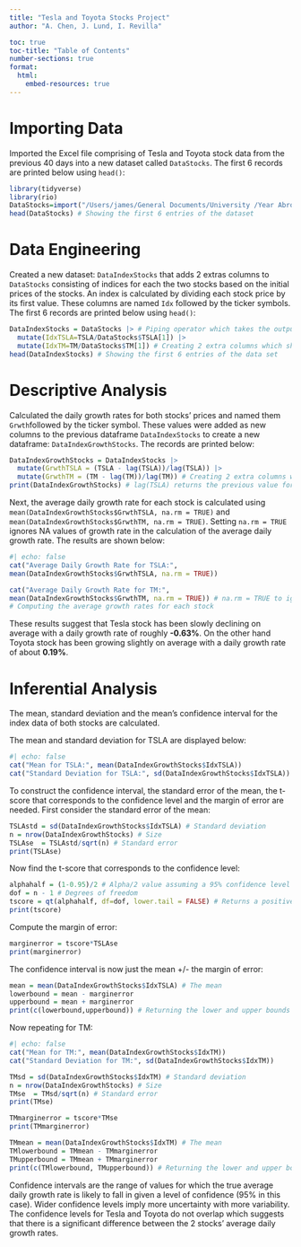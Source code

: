 ```yaml
---
title: "Tesla and Toyota Stocks Project"
author: "A. Chen, J. Lund, I. Revilla"

toc: true
toc-title: "Table of Contents"
number-sections: true
format:
  html:
    embed-resources: true
---
```


# Importing Data
Imported the Excel file comprising of Tesla and Toyota stock data from the previous 40 days into a new dataset called `DataStocks`. The first 6 records are printed below using `head()`:

```r
library(tidyverse)
library(rio)
DataStocks=import("/Users/james/General Documents/University /Year Abroad/Economic Statistics/TeslaToyotaStockData.xlsx") # Filepath can be changed 
head(DataStocks) # Showing the first 6 entries of the dataset
```

# Data Engineering
Created a new dataset: `DataIndexStocks` that adds 2 extras columns to `DataStocks` consisting of indices for each the two stocks based on the initial prices of the stocks. An index is calculated by dividing each stock price by its first value. These columns are named `Idx` followed by the ticker symbols. The first 6 records are printed below using `head()`:

```r
DataIndexStocks = DataStocks |> # Piping operator which takes the output of one function and passes it as an argument to another function
  mutate(IdxTSLA=TSLA/DataStocks$TSLA[1]) |>
  mutate(IdxTM=TM/DataStocks$TM[1]) # Creating 2 extra columns which show the index of each of the stocks based on their initial values
head(DataIndexStocks) # Showing the first 6 entries of the data set
```

# Descriptive Analysis

Calculated the daily growth rates for both stocks' prices and named them `Grwth`followed by the ticker symbol. These values were added as new columns to the previous dataframe `DataIndexStocks` to create a new dataframe: `DataIndexGrowthStocks`. The records are printed below:

```r

DataIndexGrowthStocks = DataIndexStocks |>
  mutate(GrwthTSLA = (TSLA - lag(TSLA))/lag(TSLA)) |>
  mutate(GrwthTM = (TM - lag(TM))/lag(TM)) # Creating 2 extra columns which show the daily growth rates for both stocks' prices. 
print(DataIndexGrowthStocks) # lag(TSLA) returns the previous value for the TSLA stock

```

Next, the average daily growth rate for each stock is calculated using `mean(DataIndexGrowthStocks$GrwthTSLA, na.rm = TRUE)` and `mean(DataIndexGrowthStocks$GrwthTM, na.rm = TRUE)`. Setting `na.rm = TRUE` ignores NA values of growth rate in the calculation of the average daily growth rate. The results are shown below: 

```r
#| echo: false
cat("Average Daily Growth Rate for TSLA:",
mean(DataIndexGrowthStocks$GrwthTSLA, na.rm = TRUE))

cat("Average Daily Growth Rate for TM:",
mean(DataIndexGrowthStocks$GrwthTM, na.rm = TRUE)) # na.rm = TRUE to ignore NA values
# Computing the average growth rates for each stock 
```

These results suggest that Tesla stock has been slowly declining on average with a daily growth rate of roughly **-0.63%**. On the other hand Toyota stock has been growing slightly on average with a daily growth rate of about **0.19%**. 

# Inferential Analysis

The mean, standard deviation and the mean's confidence interval for the index data of both stocks are calculated.

The mean and standard deviation for TSLA are displayed below: 
```r
#| echo: false
cat("Mean for TSLA:", mean(DataIndexGrowthStocks$IdxTSLA))
cat("Standard Deviation for TSLA:", sd(DataIndexGrowthStocks$IdxTSLA))
```
To construct the confidence interval, the standard error of the mean, the t-score that corresponds to the confidence level and the margin of error are needed. First consider the standard error of the mean: 
```r
TSLAstd = sd(DataIndexGrowthStocks$IdxTSLA) # Standard deviation
n = nrow(DataIndexGrowthStocks) # Size
TSLAse  = TSLAstd/sqrt(n) # Standard error 
print(TSLAse)
```
Now find the t-score that corresponds to the confidence level: 
```r
alphahalf = (1-0.95)/2 # Alpha/2 value assuming a 95% confidence level
dof = n - 1 # Degrees of freedom
tscore = qt(alphahalf, df=dof, lower.tail = FALSE) # Returns a positive t-score
print(tscore)
```
Compute the margin of error: 
```r
marginerror = tscore*TSLAse
print(marginerror)
```
The confidence interval is now just the mean +/- the margin of error:
```r
mean = mean(DataIndexGrowthStocks$IdxTSLA) # The mean
lowerbound = mean - marginerror
upperbound = mean + marginerror
print(c(lowerbound,upperbound)) # Returning the lower and upper bounds
```

Now repeating for TM: 
```r
#| echo: false
cat("Mean for TM:", mean(DataIndexGrowthStocks$IdxTM))
cat("Standard Deviation for TM:", sd(DataIndexGrowthStocks$IdxTM))
```


```r
TMsd = sd(DataIndexGrowthStocks$IdxTM) # Standard deviation
n = nrow(DataIndexGrowthStocks) # Size
TMse  = TMsd/sqrt(n) # Standard error 
print(TMse)
```

```r
TMmarginerror = tscore*TMse
print(TMmarginerror)
```

```r
TMmean = mean(DataIndexGrowthStocks$IdxTM) # The mean
TMlowerbound = TMmean - TMmarginerror
TMupperbound = TMmean + TMmarginerror
print(c(TMlowerbound, TMupperbound)) # Returning the lower and upper bounds
```

Confidence intervals are the range of values for which the true average daily growth rate is likely to fall in given a level of confidence (95% in this case). Wider confidence levels imply more uncertainty with more variability. The confidence levels for Tesla and Toyota do not overlap which suggests that there is a significant difference between the 2 stocks' average daily growth rates. 

